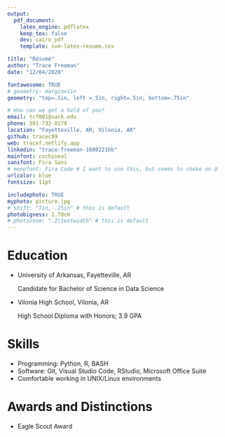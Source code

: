 ```yaml
---
output: 
  pdf_document:
    latex_engine: pdflatex
    keep_tex: false
    dev: cairo_pdf
    template: svm-latex-resume.tex

title: "Résumé"
author: "Trace Freeman"
date: "12/04/2020"

fontawesome: TRUE
# geometry: margin=1in
geometry: "top=.5in, left =.5in, right=.5in, bottom=.75in"

# How can we get a hold of you?
email: tcf001@uark.edu
phone: 501-733-8379
location: "Fayetteville, AR; Vilonia, AR"
github: tracec99
web: tracef.netlify.app
linkedin: "trace-freeman-1600221bb"
mainfont: cochineal
sansfont: Fira Sans
# monofont: Fira Code # I want to use this, but seems to choke on @
urlcolor: blue
fontsize: 11pt

includephoto: TRUE
myphoto: picture.jpg
# shift: "7in,-.25in" # this is default
photobigness: 1.70cm
# photozoom: ".2\textwidth" # this is default
---
```



<!-- Read more about Pandoc's [fenced_divs](https://pandoc.org/MANUAL.html#extension-fenced_divs) syntax -->

# Education

- University of Arkansas, Fayetteville, AR
  
  Candidate for Bachelor of Science in Data Science
  
- Vilonia High School, Vilonia, AR 
  
  High School Diploma with Honors; 3.9 GPA

# Skills

- Programming: Python, R, BASH
- Software: Git, Visual Studio Code, RStudio, Microsoft Office Suite
- Comfortable working in UNIX/Linux environments

# Awards and Distinctions

- Eagle Scout Award

<!-- If you want another page, this is how you can do it... -->

<!-- \newpage

:::::: {.columns}
::: {.column width="60%" data-latex="{0.60\textwidth}"}




:::
::: {.column width="2%" data-latex="{0.02\textwidth}"}
\


:::
:::::: {.column width="38%" data-latex="{0.38\textwidth}"}


:::
::::::

-->